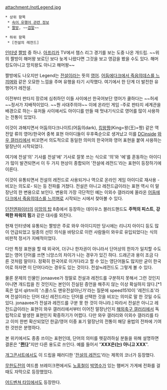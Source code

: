 attachment:/notLegend.jpg

 * 상위 항목
  * [[속어 유행어 관련 정보]]
  * [[짤방]], ~~[[겹말]]~~

 * 하위 항목
  * [전설의 레전드]

[[인터넷]] [[짤방]] 중 하나. [[아프리카]] TV에서 챔스 리그 경기를 보는 도중 나온 개드립. ~~위의 짤방이 해머왕 보로딘 보다 늦게 나왔다면 그것을 보고 영감을 봤을 수도 있다. 해머킹도아니고 망치왕도 아니고 해머왕~~

짤방에도 나오지만 Legend는 [[전설]]이라는 뜻의 [[영어]]. [[어둠에다크에서 죽음의데스를 느끼며]]와 같은 오묘한 느낌을 주며 유행을 타기 시작했다. 여기에서 한 단계 더 발전한 유행어가 레전설.

이전부터 판타지 장르에 심취하던 이들 사이에선 한국어보단 영어가 쿨하다는 ~~허세~~정서가 지배적이었다. ~~뭔 사대주의야~~ 이에 온라인 게임 -주로 판타지 세계관을 배경으로 하는- 유저들 사이에서도 아이디를 만들 때 멋내기식으로 영어를 많이 사용하는 전통이 있었다.

이것이 과해지면서 어둠의다크나이트(어둠의dark), [[킹왕짱]](King=왕(王)=짱) 같은 역전앞 류의 영어/한국어 중복 표현 아이디들이 우후죽순으로 생겨났고 이를 [[DCinside]] [[와우 갤러리]]에서 비꼬면서 의도적으로 동일한 의미의 한국어와 영어 표현을 붙여 사용하는 말장난이 시작되었다. 

여기에 전설'의' 기사를 전설'에' 기사로 잘못 쓰는 식으로 '의'와 '에'를 혼동하는 아이디가 많이 발견되면서 이 두 가지 현상이 종합되어 '전설에 레전드'라는 표현이 등장하기에 이른다.

이것이 유통되면서 전설의 레전드로 사용되거나 역으로 온라인 게임 아이디로 재사용 -비꼬는 의도로- 되는 등 전파를 거쳤다. 전설은 아니고 레전드급이라는 표현 역시 이 말장난의 한 변용으로 보인다. 변용의 가장 극단적인 예는 이외수 갤러리에 올라온 [[어둠에다크에서 죽음의데스를 느끼며]]로 시작되는 시에서 찾아볼 수 있다.

[[던전앤파이터]]의 [[미망의 탑]] 8층에서 등장하는 데이우스 블러드핸드도 '''주먹의 피스트''', '''강력한 파워의 힘'''과 같은 대사를 외친다.

현재 인터넷에 유통되는 짤방은 주로 와우 아이디지만 당시에는 리니지 아이디 등도 많이 언급되었고 일종의 선민 의식을 바탕으로 이런 사람들이 와우로 유입되었다는 식의 비판적 정서가 지배적이었다.

다만 특정 표현을 할 때 외국어, 더구나 한자권이 아니라서 단어상의 한자가 일치할 수도 없는 영어 단어를 쓰면 늬앙스의 차이가 나는 경우가 있긴 하다. 드래곤과 용이 조금 다른 것처럼 말이다. 정확히 한국어로 이거다라고 할 수 있는 영단어들도 많지만 굳이 한국어로 하자면 이 단어다라는 경우도 있는 것이다. 전설≒레전드도 그렇게 볼 수 있다.

물론 문제의 인물인 jonaavee가 정말로 전설과 레전드를 구분하지 못해서 그런 것인지 아니면 개드립을 친 것인지는 본인이 진실된 증언을 해주지 않는 이상 확실하지 않다.[*1 혹은 앞서 qlrtm의 '스콜스도 맨유전설아닌가'라는 질문에 speed1510이 '레전드죠'라며 전설이라는 단어 대신 레전드라는 단어를 선택한 것을 비꼬는 의미로 말 한 것일 수도 있다. jonaavee가 전설과 레전드를 구분 못 한 것이 아니라.]
따라서 전설은 아니고 레전드급이라는 표현이 와우 갤러리에서부터 이어진 말장난인지 [[해외축구 갤러리]]에서 독립적으로 발생한 표현인지 확증하기가 어렵다. 다만 와우 갤러리와 이외수 갤러리를 타고 이미 한번 확산되었던 한글/영어 이중 표기 말장난의 전통이 해당 용법의 전파에 기여한 것만은 분명하다.

본 위키에서도 종종 쓰이는 표현인데, 단어의 의미를 헷갈려하실 분들을 위해 설명하면 결론은 "'''[[쩐다]]'''"지만 다른 용도로 쓰인다. 예를 들어서 "'''XXX은(는) 아니고 XXX'''".

[[개그콘서트]]에서도 이 드립을 패러디한 '[[전설의 레전드]]'라는 제목의 코너가 등장했다.

[[무한도전]]의 여드름 브레이크편에서도 [[노홍철]]이 [[박명수]]가 있는 햄버거 가게에 전화를 걸 때도 자막으로 등장했었다.

[[어드벤쳐 타임]]에서도 등장한다.
